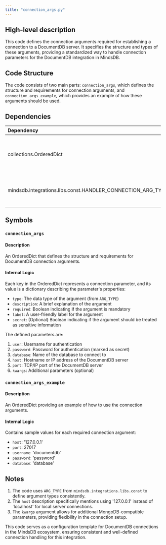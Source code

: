 ```yaml
---
title: "connection_args.py"
---
```


## High-level description
This code defines the connection arguments required for establishing a connection to a DocumentDB server. It specifies the structure and types of these arguments, providing a standardized way to handle connection parameters for the DocumentDB integration in MindsDB.

## Code Structure
The code consists of two main parts: `connection_args`, which defines the structure and requirements for connection arguments, and `connection_args_example`, which provides an example of how these arguments should be used.

## Dependencies
| Dependency | Purpose |
|:-----------|:--------|
| collections.OrderedDict | Used to maintain the order of connection arguments |
| mindsdb.integrations.libs.const.HANDLER_CONNECTION_ARG_TYPE | Defines constants for argument types |

## Symbols

### `connection_args`
#### Description
An OrderedDict that defines the structure and requirements for DocumentDB connection arguments.

#### Internal Logic
Each key in the OrderedDict represents a connection parameter, and its value is a dictionary describing the parameter's properties:
- `type`: The data type of the argument (from `ARG_TYPE`)
- `description`: A brief explanation of the argument
- `required`: Boolean indicating if the argument is mandatory
- `label`: A user-friendly label for the argument
- `secret`: (Optional) Boolean indicating if the argument should be treated as sensitive information

The defined parameters are:
1. `user`: Username for authentication
2. `password`: Password for authentication (marked as secret)
3. `database`: Name of the database to connect to
4. `host`: Hostname or IP address of the DocumentDB server
5. `port`: TCP/IP port of the DocumentDB server
6. `kwargs`: Additional parameters (optional)

### `connection_args_example`
#### Description
An OrderedDict providing an example of how to use the connection arguments.

#### Internal Logic
Contains sample values for each required connection argument:
- `host`: '127.0.0.1'
- `port`: 27017
- `username`: 'documentdb'
- `password`: 'password'
- `database`: 'database'

## Notes
1. The code uses `ARG_TYPE` from `mindsdb.integrations.libs.const` to define argument types consistently.
2. The `host` description specifically mentions using '127.0.0.1' instead of 'localhost' for local server connections.
3. The `kwargs` argument allows for additional MongoDB-compatible parameters, providing flexibility in the connection setup.

This code serves as a configuration template for DocumentDB connections in the MindsDB ecosystem, ensuring consistent and well-defined connection handling for this integration.